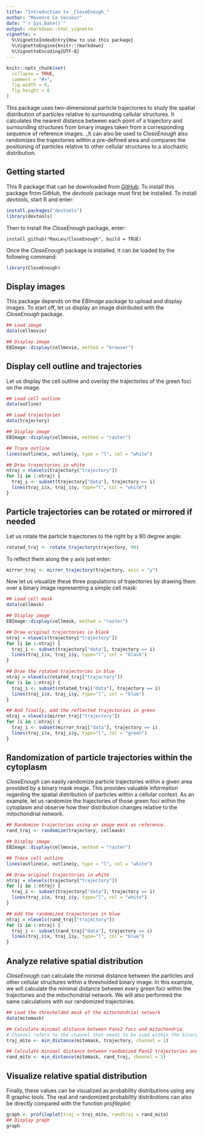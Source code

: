 ```yaml
---
title: "Introduction to _CloseEnough_"
author: "Maxence Le Vasseur"
date: "`r Sys.Date()`"
output: rmarkdown::html_vignette
vignette: >
  %\VignetteIndexEntry{How to use this package}
  %\VignetteEngine{knitr::rmarkdown}
  %\VignetteEncoding{UTF-8}
---
```


```r
knitr::opts_chunk$set(
  collapse = TRUE,
  comment = "#>",
  fig.width = 6,
  fig.height = 6
)
```

This package uses two-dimensional particle trajectories to study the spatial distribution of particles relative to surrounding cellular structures. It calculates the nearest distance between each point of a trajectory and surrounding structures from binary images taken from a corresponding sequence of reference images. _It can also be used to _CloseEnough_ also randomizes the trajectories within a pre-defined area and compares the positioning of particles relative to other cellular structures to a stochastic distribution.

## Getting started

This R package that can be downloaded from [GitHub](https://github.com/MaxLev/CloseEnough). To install this package from GitHub, the _devtools_ package must first be installed. To install _devtools_, start R and enter:

```r
install.packages("devtools")
library(devtools)
```

Then to install the _CloseEnough_ package, enter:

```
install_github("MaxLev/CloseEnough", build = TRUE)
```

Once the _CloseEnough_ package is installed, it can be loaded by the following command:

``` r
library(CloseEnough)
```

## Display images

This package depends on the _EBImage_ package to upload and display images. To start off, let us display an image distributed with the _CloseEnough_ package. 

```r
## Load image
data(cellmovie)

## Display image
EBImage::display(cellmovie, method = "browser")
```

## Display cell outline and trajectories

Let us display the cell outline and overlay the trajectories of the green foci on the image.

```r
## Load cell outline
data(outline)

## Load trajectories
data(trajectory)

## Display image
EBImage::display(cellmovie, method = "raster")

## Trace outline
lines(outline$x, outline$y, type = "l", col = "white")

## Draw trajectories in white
ntraj = nlevels(trajectory["trajectory"])
for (i in 1:ntraj) {
  traj_i <- subset(trajectory["data"], trajectory == i)
  lines(traj_i$x, traj_i$y, type="l", col = "white")
}

```

## Particle trajectories can be rotated or mirrored if needed
Let us rotate the particle trajectories to the right by a 90 degree angle:

``` r
rotated_traj <- rotate_trajectory(trajectory, 90)
```

To reflect them along the y axis just enter:

``` r
mirror_traj <- mirror_trajectory(trajectory, axis = "y")
```

Now let us visualize these three populations of trajectories by drawing them over a binary image representing a simple cell mask:

``` r
## Load cell mask
data(cellmask)

## Display image
EBImage::display(cellmask, method = "raster")

## Draw original trajectories in black
ntraj = nlevels(trajectory["trajectory"])
for (i in 1:ntraj) {
  traj_i <- subset(trajectory["data"], trajectory == i)
  lines(traj_i$x, traj_i$y, type="l", col = "black")
}

## Draw the rotated trajectories in blue
ntraj = nlevels(rotated_traj["trajectory"])
for (i in 1:ntraj) {
  traj_i <- subset(rotated_traj["data"], trajectory == i)
  lines(traj_i$x, traj_i$y, type="l", col = "blue")
}

## And finally, add the reflected trajectories in green
ntraj = nlevels(mirror_traj["trajectory"])
for (i in 1:ntraj) {
  traj_i <- subset(mirror_traj["data"], trajectory == i)
  lines(traj_i$x, traj_i$y, type="l", col = "green")
}

```

## Randomization of particle trajectories within the cytoplasm
_CloseEnough_ can easily randomize particle trajectories within a given area provided by a binary mask image. This provides valuable information regarding the spatial distribution of particles within a cellular context. As an example, let us randomize the trajectories of those green foci within the cytoplasm and observe how their distribution changes relative to the mitochondrial network.

``` r
## Randomize trajectories using an image mask as reference.
rand_traj <- randomize(trajectory, cellmask)

## Display image
EBImage::display(cellmovie, method = "raster")

## Trace cell outline
lines(outline$x, outline$y, type = "l", col = "white")

## Draw original trajectories in white
ntraj = nlevels(trajectory["trajectory"])
for (i in 1:ntraj) {
  traj_i <- subset(trajectory["data"], trajectory == i)
  lines(traj_i$x, traj_i$y, type="l", col = "white")
}

## Add the randomized trajectories in blue
ntraj = nlevels(rand_traj["trajectory"])
for (i in 1:ntraj) {
  traj_i <- subset(rand_traj["data"], trajectory == i)
  lines(traj_i$x, traj_i$y, type="l", col = "blue")
}

```


## Analyze relative spatial distribution
_CloseEnough_ can calculate the minimal distance between the particles and other cellular structures within a thresholded binary image. In this example, we will calculate the minimal distance between every green foci within the trajectories and the mitochondrial network. We will also performed the same calculations with our randomized trajectories.

``` r
## Load the thresholded mask of the mitochondrial network
data(mitomask)

## Calculate minimal distance between Panx2 foci and mitochondria
# Channel refers to the channel that needs to be used within the binary image. In this case there is only one channel.
traj_mito <- min_distance(mitomask, trajectory, channel = 1)

## Calculate minimal distance between randomized Panx2 trajectories and mitochondria
rand_mito <- min_distance(mitomask, rand_traj, channel = 1)
```

## Visualize relative spatial distribution
Finally, these values can be visualized as probability distributions using any R graphic tools. The real and randomized probability distributions can also be directly compared with the function _profileplot_:

``` r
graph <- profileplot(traj = traj_mito, randtraj = rand_mito)
## Display graph
graph
```
